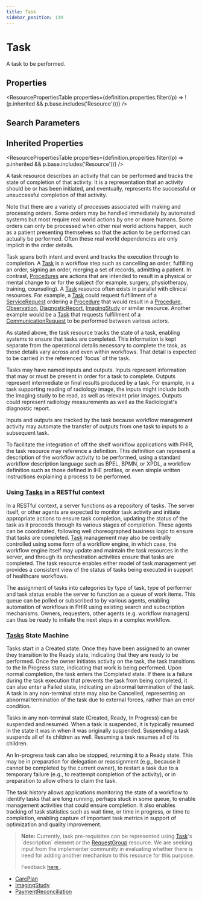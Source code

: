 ```yaml
---
title: Task
sidebar_position: 139
---
```



# Task

A task to be performed.

<Tabs queryString="section">
<TabItem value="schema" label="Schema" default>

## Properties

<ResourcePropertiesTable
  properties={definition.properties.filter((p) => !(p.inherited && p.base.includes('Resource')))}
/>

## Search Parameters

<SearchParamsTable searchParams={definition.searchParameters} />

## Inherited Properties

<ResourcePropertiesTable properties={definition.properties.filter((p) => p.inherited && p.base.includes('Resource'))} />

</TabItem>
  <TabItem value="usage" label="Usage">
    <div>     <a name="scope"></a>          <p>       A task resource describes an activity that can be performed and tracks the state of       completion of that activity. It is a representation that an activity should be or has been       initiated, and eventually, represents the successful or unsuccessful completion of that       activity.     </p>     <p> Note that there are a variety of processes associated with making and processing orders.       Some orders may be handled immediately by automated systems but most require real world       actions by one or more humans. Some orders can only be processed when other real world actions       happen, such as a patient presenting themselves so that the action to be performed       can actually be performed. Often these real world dependencies are only implicit in the order       details. </p>   </div>
    </TabItem>
  <TabItem value="relationships" label="Relationships">
    <div>     <a name="bnr"></a>           <p>Task spans both intent and event and tracks the execution through to     completion. A <a href="/docs/api/fhir/resources/task">Task</a> is a workflow step such as cancelling an order,     fulfilling an order, signing an order, merging a set of records, admitting a     patient. In contrast, <a href="/docs/api/fhir/resources/procedure">Procedures</a> are actions     that are intended to result in a physical or mental change to or for the     subject (for example, surgery, physiotherapy, training, counseling). A <a href="/docs/api/fhir/resources/task">Task</a> resource     often exists in parallel with clinical resources. For example, a <a href="/docs/api/fhir/resources/task">Task</a> could     request fulfillment of a <a href="/docs/api/fhir/resources/servicerequest">ServiceRequest</a>     ordering a <a href="/docs/api/fhir/resources/procedure">Procedure</a> that would result in a <a href="/docs/api/fhir/resources/procedure">Procedure</a>, <a href="/docs/api/fhir/resources/observation">Observation</a>, <a href="/docs/api/fhir/resources/diagnosticreport">DiagnosticReport</a>, <a href="/docs/api/fhir/resources/imagingstudy">ImagingStudy</a> or similar resource.  Another     example would be a <a href="/docs/api/fhir/resources/task">Task</a> that requests fulfillment of a <a href="/docs/api/fhir/resources/communicationrequest">CommunicationRequest</a> to be performed     between various actors.</p>      <p>As stated above, the task resource tracks the state of a task, enabling     systems to ensure that tasks are completed. This information is kept     separate from the operational details necessary to complete the task, as     those details vary across and even within workflows. That detail is expected     to be carried in the referenced `focus` of the task. </p>       <p>Tasks may have named inputs and outputs. Inputs represent      information that may or must be present in order for a task to      complete. Outputs represent intermediate or final results produced by a      task. For example, in a task supporting reading of radiology image, the      inputs might include both the imaging study to be read, as well as      relevant prior images. Outputs could represent radiology measurements      as well as the Radiologist's diagnostic report. </p>      <p>Inputs and outputs are tracked by the task because workflow     management activity may automate the transfer of outputs from one task     to inputs to a subsequent task. </p>      <p>To facilitate the integration of off the shelf workflow applications     with FHIR, the task resource may reference a definition.  This     definition can represent a description of the workflow activity to be     performed, using a standard workflow description language such as BPEL,     BPMN, or XPDL, a workflow definition such as those defined in IHE     profiles, or even simple written instructions explaining a process to be     performed.</p>    </div>
    </TabItem>
  <TabItem value="backgroundAndContext" label="Background and Context">
    <div>     <a name="bnc"></a>          <h3 class="self-link-parent"> Using <a href="/docs/api/fhir/resources/task">Tasks</a> in a RESTful context <a href="https://www.hl7.org/fhir/task.html#12.1.2.1" title="link to here" class="self-link"></a></h3>     <p>In a RESTful context, a server functions as a repository of tasks. The server itself, or       other agents are expected to monitor task activity and initiate appropriate actions to ensure       task completion, updating the status of the task as it proceeds through its various stages of       completion. These agents can be coordinated, following well choreographed business logic to       ensure that tasks are completed. <a href="/docs/api/fhir/resources/task">Task</a> management may also be centrally controlled using some       form of a workflow engine, in which case, the workflow engine itself may update and maintain the       task resources in the server, and through its orchestration activities ensure that tasks are       completed. The task resource enables either model of task management yet provides a       consistent view of the status of tasks being executed in support of healthcare workflows. </p>     <p>The assignment of tasks into categories by type of task, type of performer and task status       enable the server to function as a queue of work items.  This queue can be polled or subscribed       to by various agents, enabling automation of workflows in FHIR using existing search and subscription       mechanisms.  Owners, requesters, other agents (e.g. workflow managers) can thus be ready to       initiate the next steps in a complex workflow.</p>     <h3 class="self-link-parent"> <a href="/docs/api/fhir/resources/task">Tasks</a> State Machine <a href="https://www.hl7.org/fhir/task.html#12.1.2.2" title="link to here" class="self-link"></a></h3>     <p>Tasks start in a Created state. Once they have been assigned to an owner they transition to       the Ready state, indicating that they are ready to be performed. Once the owner initiates       activity on the task, the task transitions to the In Progress state, indicating that work is       being performed. Upon normal completion, the task enters the Completed state. If there is a       failure during the task execution that prevents the task from being completed, it can also       enter a Failed state, indicating an abnormal termination of the task. A task in any       non-terminal state may also be Cancelled, representing an abnormal termination of the task due       to external forces, rather than an error condition.</p>     <p>Tasks in any non-terminal state (Created, Ready, In Progress) can be suspended and resumed.       When a task is suspended, it is typically resumed in the state it was in when it was       originally suspended. Suspending a task suspends all of its children as well. Resuming a task       resumes all of its children.</p>     <p>An In-progress task can also be stopped, returning it to a Ready state. This may be in       preparation for delegation or reassignment (e.g., because it cannot be completed by the       current owner), to restart a task due to a temporary failure (e.g., to reattempt completion of       the activity), or in preparation to allow others to claim the task.</p>        <p>The task history allows applications monitoring the state of a workflow to identify tasks       that are long running, perhaps stuck in some queue, to enable management activities that could       ensure completion. It also enables tracking of task statistics such as wait time, or time in       progress, or time to completion, enabling capture of important task metrics in support of       optimization and quality improvement. </p>        <blockquote class="stu-note">       <a name="dstu"></a>       <p>       <b>Note:</b> Currently, task pre-requisites can be represented using <a href="/docs/api/fhir/resources/task">Task</a>'s `description` element or the <a href="/docs/api/fhir/resources/requestgroup">RequestGroup</a> resource. We are seeking input from the implementer community in evaluating whether there is need for adding another mechanism to this resource for this purpose.<br/>       </p>       <p>       Feedback <a href="https://chat.fhir.org/#narrow/stream/103-Orders-and.20Observation.20WG">here </a>.       </p>       </blockquote>      </div>
    </TabItem>
  <TabItem value="referencedBy" label="Referenced By">
    <ul><li><a href="/docs/api/fhir/resources/careplan">CarePlan</a></li>
<li><a href="/docs/api/fhir/resources/imagingstudy">ImagingStudy</a></li>
<li><a href="/docs/api/fhir/resources/paymentreconciliation">PaymentReconciliation</a></li></ul>
    </TabItem>

</Tabs>
